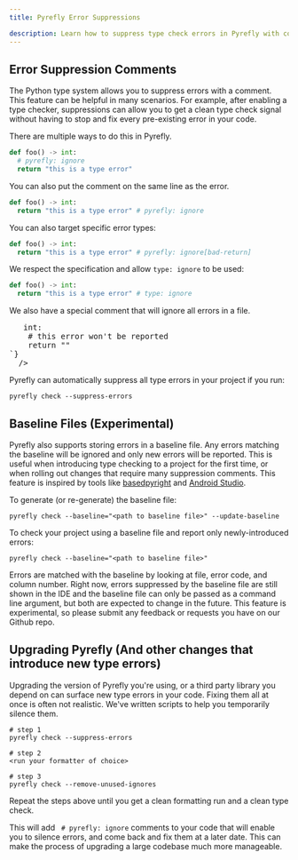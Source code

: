 ```yaml
---
title: Pyrefly Error Suppressions

description: Learn how to suppress type check errors in Pyrefly with code comments and baseline files.
---
```


## Error Suppression Comments

The Python type system allows you to suppress errors with a comment. This feature can be helpful in many scenarios. For example, after enabling a type checker, suppressions can allow you to get a clean type check signal without having to stop and fix every pre-existing error in your code.

There are multiple ways to do this in Pyrefly.

```python
def foo() -> int:
  # pyrefly: ignore
  return "this is a type error"
```

You can also put the comment on the same line as the error.

```python
def foo() -> int:
  return "this is a type error" # pyrefly: ignore
```

You can also target specific error types:

```python
def foo() -> int:
  return "this is a type error" # pyrefly: ignore[bad-return]
```

We respect the specification and allow `type: ignore` to be used:

```python
def foo() -> int:
  return "this is a type error" # type: ignore
```


We also have a special comment that will ignore all errors in a file.


<pre>
  <CodeSnippet
  sampleFilename="why_hints.py"
  isCodeSnippet={true}
  codeSample={`# pyrefly: ignore-errors

from typing import *

def test(x: int):
    return f"{x}"

def bar() -> int:
    # this error won't be reported
    return ""
`}
  />
</pre>

Pyrefly can automatically suppress all type errors in your project if you run:

```
pyrefly check --suppress-errors
```

## Baseline Files (Experimental)

Pyrefly also supports storing errors in a baseline file. Any errors matching the baseline will be ignored and only new errors will be reported.
This is useful when introducing type checking to a project for the first time, or when rolling out changes that require many suppression comments.
This feature is inspired by tools like [basedpyright](https://docs.basedpyright.com/latest/benefits-over-pyright/baseline/) and [Android Studio](https://developer.android.com/studio/write/lint#snapshot).

To generate (or re-generate) the baseline file:

```
pyrefly check --baseline="<path to baseline file>" --update-baseline
```

To check your project using a baseline file and report only newly-introduced errors:

```
pyrefly check --baseline="<path to baseline file>"
```

Errors are matched with the baseline by looking at file, error code, and column number.
Right now, errors suppressed by the baseline file are still shown in the IDE and the baseline file can only be passed as a command line argument, but both are expected to change in the future.
This feature is experimental, so please submit any feedback or requests you have on our Github repo.

## Upgrading Pyrefly (And other changes that introduce new type errors)

Upgrading the version of Pyrefly you're using, or a third party library you depend on can surface new type errors in your code. Fixing them all at once is often not realistic. We've written scripts to help you temporarily silence them.

```
# step 1
pyrefly check --suppress-errors
```

```
# step 2
<run your formatter of choice>
```

```
# step 3
pyrefly check --remove-unused-ignores
```
Repeat the steps above until you get a clean formatting run and a clean type check.

This will add ` # pyrefly: ignore` comments to your code that will enable you to silence errors, and come back and fix them at a later date. This can make the process of upgrading a large codebase much more manageable.
